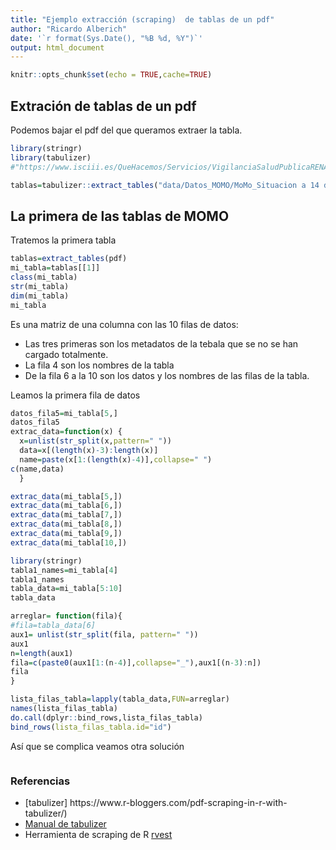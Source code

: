 ```yaml
---
title: "Ejemplo extracción (scraping)  de tablas de un pdf"
author: "Ricardo Alberich"
date: '`r format(Sys.Date(), "%B %d, %Y")`'
output: html_document
---
```


```r
knitr::opts_chunk$set(echo = TRUE,cache=TRUE)
```



## Extración de tablas de un pdf

Podemos bajar el pdf  del que queramos extraer la tabla.


```r
library(stringr)
library(tabulizer)
#"https://www.isciii.es/QueHacemos/Servicios/VigilanciaSaludPublicaRENAVE/EnfermedadesTransmisibles/MoMo/Documents/informesMoMo2020/MoMo_Situacion%20a%2014%20de%20abril_CNE.pdf"

tablas=tabulizer::extract_tables("data/Datos_MOMO/MoMo_Situacion a 14 de abril_CNE.pdf",encoding = "UTF-8")
```

## La primera de las tablas de MOMO

Tratemos la primera tabla

```r
tablas=extract_tables(pdf)
mi_tabla=tablas[[1]]
class(mi_tabla)
str(mi_tabla)
dim(mi_tabla)
mi_tabla
```

Es una matriz de una columna con las 10 filas de datos:

* Las tres primeras son los metadatos de la tebala que se  no se han cargado totalmente.
* La fila 4  son los nombres de la tabla
* De la fila 6 a la 10 son los datos y los nombres de las filas de la tabla.


Leamos la primera fila de datos 


```r
datos_fila5=mi_tabla[5,]
datos_fila5
extrac_data=function(x) {
  x=unlist(str_split(x,pattern=" "))
  data=x[(length(x)-3):length(x)]
  name=paste(x[1:(length(x)-4)],collapse=" ")
c(name,data)
  }

extrac_data(mi_tabla[5,])
extrac_data(mi_tabla[6,])
extrac_data(mi_tabla[7,])
extrac_data(mi_tabla[8,])
extrac_data(mi_tabla[9,])
extrac_data(mi_tabla[10,])

```






```r
library(stringr)
tabla1_names=mi_tabla[4]
tabla1_names
tabla_data=mi_tabla[5:10]
tabla_data

arreglar= function(fila){
#fila=tabla_data[6]
aux1= unlist(str_split(fila, pattern=" "))
aux1  
n=length(aux1)  
fila=c(paste0(aux1[1:(n-4)],collapse="_"),aux1[(n-3):n])
fila
}

lista_filas_tabla=lapply(tabla_data,FUN=arreglar)
names(lista_filas_tabla)
do.call(dplyr::bind_rows,lista_filas_tabla)
bind_rows(lista_filas_tabla.id="id")

```

Así que se complica veamos otra solución


```r

```



### Referencias

* [tabulizer] https://www.r-bloggers.com/pdf-scraping-in-r-with-tabulizer/)
* [Manual de tabulizer](https://cran.r-project.org/web/packages/tabulizer/vignettes/tabulizer.html)
* Herramienta de scraping de R [rvest](https://cran.r-project.org/web/packages/rvest/rvest.pdf)